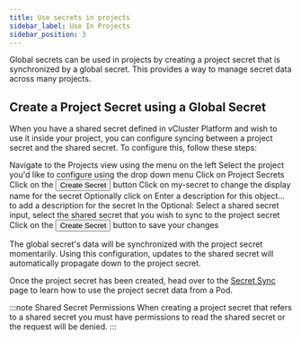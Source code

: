 ```yaml
---
title: Use secrets in projects
sidebar_label: Use In Projects
sidebar_position: 3
---
```



Global secrets can be used in projects by creating a project secret that is synchronized by a global secret. This provides a way to manage secret data across many projects.

## Create a Project Secret using a Global Secret

When you have a shared secret defined in vCluster Platform and wish to use it inside your project, you can configure syncing between a project secret and the shared secret.
To configure this, follow these steps:

<Flow id="secret-create-project-secret-global">
  <Step>
    Navigate to the <NavStep>Projects</NavStep> view using the menu on the left
  </Step>
  <Step>
    Select the project you'd like to configure using the drop down menu
  </Step>
  <Step>
    Click on <NavStep>Project Secrets</NavStep>
  </Step>
  <Step>
    Click on the <Button>Create Secret</Button> button
  </Step>
  <Step>
    Click on <Label>my-secret</Label> to change the display name for the secret
  </Step>
  <Step>
    Optionally click on <Label>Enter a description for this object...</Label> to
    add a description for the secret
  </Step>
  <Step>
    In the <Label>Optional: Select a shared secret</Label> input, select the
    shared secret that you wish to sync to the project secret
  </Step>
  <Step>
    Click on the <Button>Create Secret</Button> button to save your changes
  </Step>
</Flow>

The global secret's data will be synchronized with the project secret momentarily. Using this configuration, updates to the shared secret will automatically propagate down to the project secret.

Once the project secret has been created, head over to the [Secret Sync](secret-sync.mdx) page to learn how to use the project secret data from a Pod.

:::note Shared Secret Permissions
When creating a project secret that refers to a shared secret you must have permissions to read the shared secret or the request will be denied.
:::
